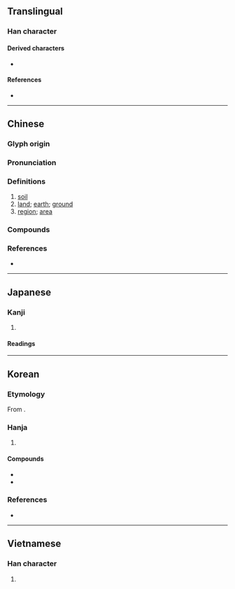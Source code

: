 {{also|壌}}
{{character info}}
==Translingual==
{{ja-forms|[[壌]]|壤|壤}}

===Han character===
{{Han char|rn=32|rad=土|as=17|sn=20|four=40132|canj=GYRV|ids=⿰土襄}}

====Derived characters====
* {{l|mul|[[𤅑]]}}

====References====
* {{Han ref|kx=0242.170|dkj=05608|dj=0482.130|hdz=10501.110|uh=58E4|ud=22756|bh=C45B|bd=50267}}

----

==Chinese==
{{zh-forms|alt=圵-second round simplified}}

===Glyph origin===
{{Han etym}}

===Pronunciation===
{{zh-pron
|m=rǎng
|c=joeng6,joeng5
|mn=kh:jióng/qz,tp,xm:lióng/twvk,zz:jiáng
|mn-t=riang2
|mc=y
|oc=y
|cat=n
}}

===Definitions===
{{zh-hanzi}}

# [[soil]]
# [[land]]; [[earth]]; [[ground]]
# [[region]]; [[area]]

===Compounds===
{{zh-der|僻壤|僻壤窮鄉|判如天壤|土壤|土壤保持|土壤學|土壤汙染|土壤沖蝕|土壤細流|墳壤|壤土|壤地|壤壤|壤子|壤父|天壤|天壤之判|天壤之別|天壤王郎|封壤|平壤|息壤|接壤|擊壤|擊壤歌|擊壤鼓腹|朽壤|泉壤|浩壤|熙熙壤壤|皋壤|穹壤|窮山僻壤|窮鄉僻壤|糞壤|糞壤窟室|紅壤|膏壤|蓋壤|豐壤|迥隔霄壤|遐方絕壤|霄壤|霄壤之別|霄壤之殊|黃壤|鼠壤}}

===References===
* {{R:yue:Hanzi}}

----

==Japanese==
{{ja-kanji forms|壌|壤}}

===Kanji===
{{ja-kanji|grade=|rs=土17|shin=壌}}

# {{rfdef|ja|sort=土17}}

====Readings====
{{ja-readings
|on=じょう
|kun=つち-
}}

----

==Korean==

===Etymology===
From {{der|ko|ltc|-}} {{ltc-l|壤|id=1}}. {{hanja-hunmong|ᅀᅣᇰ〯|zyang|//#//}}

===Hanja===
{{ko-hanja-search}}
{{ko-hanja|흙|양}}

# {{hanja form of|양|[[soil]]}}
#: {{syn|ko|土|tr={{m|ko|토}}}}

====Compounds====
{{top2}}
* {{ko-l|^평양|[[Pyongyang]]|平壤}}
* {{ko-l|토양|[[soil]], [[earth]]|土壤}}
{{bottom}}

===References===
* {{R:hanjadoc|2038}}

----

==Vietnamese==

===Han character===
{{vi-hantu|[[nhưỡng]]|rs=土17}}

# {{rfdef|vi|sort=土17}}